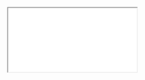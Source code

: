 
<Meta title='Test Report' name="Tests" />

<iframe 
    id="jest"
    src="jest/index.html"
    onLoad={()=>{
        window.document.getElementById('jest').contentWindow.document.getElementsByClassName('ant-layout-header')[0].style.display='none';
        window.document.getElementById('jest').contentWindow.document.getElementsByClassName('ant-layout-footer')[0].style.display='none';
    }}
    width={"100%"}
    height={"100%"}
/>

<style>
{`
    .storybook-docs{
        min-width: 100vw;
    }
    .sbdocs, sbdocs-content {
        padding: 0px !important;
        max-width: 100vw;
        overflow: hidden;   
    }
`}
</style>

{/* 
window.document.getElementById('jest').contentWindow.document.getElementsByClassName('ant-layout-header')[0].remove();
window.document.getElementById('jest').contentWindow.document.getElementsByClassName('ant-layout-header')[0].style.display='none';

https://stackoverflow.com/questions/217776/how-to-apply-css-to-iframe
https://stackoverflow.com/questions/583753/using-css-to-affect-div-style-inside-iframe 
https://www.geeksforgeeks.org/how-to-apply-css-property-to-an-iframe/
*/}
